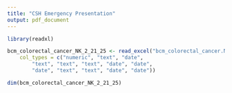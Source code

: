 ```yaml
---
title: "CSH Emergency Presentation"
output: pdf_document
---
```


```r
library(readxl)
```


```r
bcm_colorectal_cancer_NK_2_21_25 <- read_excel("bcm_colorectal_cancer.NK.2.21.25.xlsx", 
    col_types = c("numeric", "text", "date", 
        "text", "text", "text", "date", "date", 
        "date", "text", "text", "date", "date"))
```

```r
dim(bcm_colorectal_cancer_NK_2_21_25)
```

